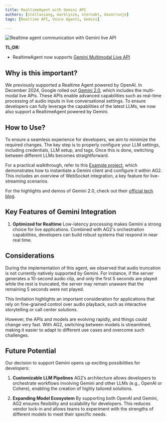 ```yaml
---
title: RealtimeAgent with Gemini API
authors: [stellaxiang, marklysze, sternakt, davorrunje]
tags: [Realtime API, Voice Agents, Gemini]

---
```


![Realtime agent communication with Gemini live API](img/RealtimeAgent_gemini.png)

**TL;DR:**

- RealtimeAgent now supports [Gemini Multimodal Live API](https://ai.google.dev/api/multimodal-live)

## Why is this important?

We previously supported a Realtime Agent powered by OpenAI. In December 2024, Google rolled out [Gemini 2.0](https://blog.google/technology/google-deepmind/google-gemini-ai-update-december-2024/), which includes the multi-modal live APIs. These APIs enable advanced capabilities such as real-time processing of audio inputs in live conversational settings. To ensure developers can fully leverage the capabilities of the latest LLMs, we now also support a RealtimeAgent powered by Gemini.

## How to Use?

To ensure a seamless experience for developers, we aim to minimize the required changes. The key step is to properly configure your LLM settings, including credentials, LLM setup, and tags. Once this is done, switching between different LLMs becomes straightforward.

For a practical walkthrough, refer to this [Example project](https://github.com/ag2ai/realtime-agent-over-websockets), which demonstrates how to instantiate a Gemini client and configure it within AG2. This includes an overview of WebSocket integration, a key feature for live-streaming scenarios.

For the highlights and demos of Gemini 2.0, check out their [official tech blog](https://developers.googleblog.com/en/the-next-chapter-of-the-gemini-era-for-developers/).

## Key Features of Gemini Integration

1. **Optimized for Realtime**
   Low-latency processing makes Gemini a strong choice for live applications. Combined with AG2's orchestration capabilities, developers can build robust systems that respond in near real time.

## Considerations

During the implementation of this agent, we observed that audio truncation is not currently natively supported by Gemini. For instance, if the server generates a 10-second audio clip, and only the first 5 seconds are played while the rest is truncated, the server may remain unaware that the remaining 5 seconds were not played.

This limitation highlights an important consideration for applications that rely on fine-grained control over audio playback, such as interactive storytelling or call center solutions.

However, the APIs and models are evolving rapidly, and things could change very fast. With AG2, switching between models is streamlined, making it easier to adapt to different use cases and overcome such challenges.

## Future Potential

Our decision to support Gemini opens up exciting possibilities for developers:

1. **Customizable LLM Pipelines**
   AG2’s architecture allows developers to orchestrate workflows involving Gemini and other LLMs (e.g., OpenAI or Cohere), enabling the creation of highly tailored solutions.

3. **Expanding Model Ecosystem**
   By supporting both OpenAI and Gemini, AG2 ensures flexibility and scalability for developers. This reduces vendor lock-in and allows teams to experiment with the strengths of different models to meet their specific needs.
